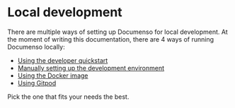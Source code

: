 # Local development

There are multiple ways of setting up Documenso for local development. At the moment of writing this documentation, there are 4 ways of running Documenso locally:

- [Using the developer quickstart](/local-development/quickstart)
- [Manually setting up the development environment](/local-development/manual)
- [Using the Docker image](/local-development/docker)
- [Using Gitpod](/local-development/gitpod)

Pick the one that fits your needs the best.
